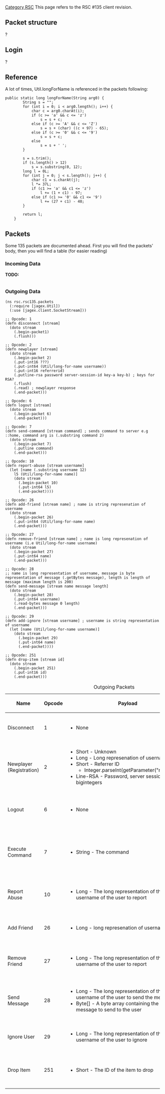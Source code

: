[[Category RSC]]
This page refers to the RSC #135 client revision.


== '''Packet structure''' ==
?

== '''Login''' ==
?

== '''Reference''' ==
A lot of times, Util.longForName is referenced in the packets following:
<pre>
public static long longForName(String arg0) {
		String s = "";
		for (int i = 0; i < arg0.length(); i++) {
			char c = arg0.charAt(i);
			if (c >= 'a' && c <= 'z')
				s = s + c;
			else if (c >= 'A' && c <= 'Z')
				s = s + (char) ((c + 97) - 65);
			else if (c >= '0' && c <= '9')
				s = s + c;
			else
				s = s + ' ';
		}

		s = s.trim();
		if (s.length() > 12)
			s = s.substring(0, 12);
		long l = 0L;
		for (int j = 0; j < s.length(); j++) {
			char c1 = s.charAt(j);
			l *= 37L;
			if (c1 >= 'a' && c1 <= 'z')
				l += (1 + c1) - 97;
			else if (c1 >= '0' && c1 <= '9')
				l += (27 + c1) - 48;
		}

		return l;
	}
</pre>
== '''Packets''' ==
Some 135 packets are documented ahead. First you will find the packets' body, then you will find a table (for easier reading)

=== '''Incoming Data''' ===
'''TODO:'''
<pre>
</pre>

=== '''Outgoing Data''' ===
<pre>
(ns rsc.rsc135.packets
  (:require [jagex.Util])
  (:use [jagex.client.SocketStream]))

;; Opcode: 1
(defn disconnect [stream]
  (doto stream
    (.begin-packet1)
    (.flush)))

;; Opcode: 2
(defn newplayer [stream]
  (doto stream
    (.begin-packet 2)
    (.put-int16 ???)
    (.put-int64 (Util/long-for-name username))
    (.put-int16 referrerid)
    (.putline-rsa password server-session-id key-a key-b) ; keys for RSA?
    (.flush)
    (.read) ; newplayer response
    (.end-packet)))

;; Opcode: 6
(defn logout [stream]
  (doto stream
    (.begin-packet 6)
    (.end-packet)))

;; Opcode: 7
(defn send-command [stream command] ; sends command to server e.g ::home, command arg is (.substring command 2)
  (doto stream
    (.begin-packet 7)
    (.putline command)
    (.end-packet)))

;; Opcode: 10
(defn report-abuse [stream username]
  (let [name (.substring username 12)
	l5 (Util/long-for-name name)]
    (doto stream
      (.begin-packet 10)
      (.put-int64 l5)
      (.end-packet))))

;; Opcode: 26
(defn add-friend [stream name] ; name is string represenation of username
  (doto stream
    (.begin-packet 26)
    (.put-int64 (Util/long-for-name name)
    (.end-packet)))

;; Opcode: 27
(defn remove-friend [stream name] ; name is long represenation of username (i.e Util/long-for-name username)
  (doto stream
    (.begin-packet 27)
    (.put-int64 name)
    (.end-packet)))

;; Opcode: 28
;; name is long representation of username, message is byte representation of message (.getBytes message), length is length of message (maximum length is 200)
(defn send-message [stream name message length]
  (doto stream
    (.begin-packet 28)
    (.put-int64 username)
    (.read-bytes message 0 length)
    (.end-packet)))

;; Opcode: 29
(defn add-ignore [stream username] ; username is string representation of username
  (let [name (Util/long-for-name username)]
    (doto stream
      (.begin-packet 29)
      (.put-int64 name)
      (.end-packet))))

;; Opcode: 251
(defn drop-item [stream id]
  (doto stream
    (.begin-packet 251)
    (.put-int16 id)
    (.end-packet)))
</pre>

{| class="wikitable"
|+ Outgoing Packets
|-
! Name
! Opcode
! Payload
! Description
|-
! Disconnect
| 1 ||
* None
| Sends the disconnect packet.
|-
! Newplayer (Registration)
| 2 ||
* Short - Unknown
* Long - Long represenation of username
* Short - Referrer ID
** Integer.parseInt(getParameter("referrerid"));
* Line-RSA - Password, server session ID, bigintegers
| Registers a new user (probably not used in private servers)
|-
! Logout
| 6 ||
* None
| Sends the logout packet to the server
|-
! Execute Command
| 7 ||
* String - The command
| Sends a command to the server to be executed
|-
! Report Abuse
| 10 ||
* Long - The long representation of the username of the user to report
| Sends an abuse report to the server
|-
! Add Friend
| 26 ||
* Long - long represenation of username
| Adds a user to your friends list
|-
! Remove Friend
| 27 ||
* Long - The long representation of the username of the user to report
| Removes a user from your friends list
|-
! Send Message
| 28 ||
* Long - The long representation of the username of the user to send the message to
* Byte[] - A byte array containing the bytes of the message to send to the user
| Sends a message to the specified user
|-
! Ignore User
| 29 ||
* Long - The long representation of the username of the user to ignore
| Adds a user to your ignore list
|-
! Drop Item
| 251 ||
* Short - The ID of the item to drop
| Drops the specified item on the ground
|}